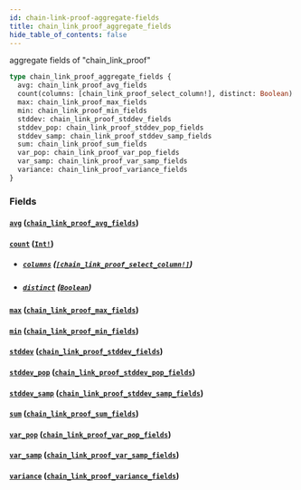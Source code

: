 ```yaml
---
id: chain-link-proof-aggregate-fields
title: chain_link_proof_aggregate_fields
hide_table_of_contents: false
---
```


aggregate fields of "chain_link_proof"

```graphql
type chain_link_proof_aggregate_fields {
  avg: chain_link_proof_avg_fields
  count(columns: [chain_link_proof_select_column!], distinct: Boolean): Int!
  max: chain_link_proof_max_fields
  min: chain_link_proof_min_fields
  stddev: chain_link_proof_stddev_fields
  stddev_pop: chain_link_proof_stddev_pop_fields
  stddev_samp: chain_link_proof_stddev_samp_fields
  sum: chain_link_proof_sum_fields
  var_pop: chain_link_proof_var_pop_fields
  var_samp: chain_link_proof_var_samp_fields
  variance: chain_link_proof_variance_fields
}
```

### Fields

#### [`avg`](#) ([`chain_link_proof_avg_fields`](../objects/chain-link-proof-avg-fields))

#### [`count`](#) ([`Int!`](../scalars/int))

- ##### [`columns`](#) ([`[chain_link_proof_select_column!]`](../enums/chain-link-proof-select-column))

- ##### [`distinct`](#) ([`Boolean`](../scalars/boolean))

#### [`max`](#) ([`chain_link_proof_max_fields`](../objects/chain-link-proof-max-fields))

#### [`min`](#) ([`chain_link_proof_min_fields`](../objects/chain-link-proof-min-fields))

#### [`stddev`](#) ([`chain_link_proof_stddev_fields`](../objects/chain-link-proof-stddev-fields))

#### [`stddev_pop`](#) ([`chain_link_proof_stddev_pop_fields`](../objects/chain-link-proof-stddev-pop-fields))

#### [`stddev_samp`](#) ([`chain_link_proof_stddev_samp_fields`](../objects/chain-link-proof-stddev-samp-fields))

#### [`sum`](#) ([`chain_link_proof_sum_fields`](../objects/chain-link-proof-sum-fields))

#### [`var_pop`](#) ([`chain_link_proof_var_pop_fields`](../objects/chain-link-proof-var-pop-fields))

#### [`var_samp`](#) ([`chain_link_proof_var_samp_fields`](../objects/chain-link-proof-var-samp-fields))

#### [`variance`](#) ([`chain_link_proof_variance_fields`](../objects/chain-link-proof-variance-fields))

